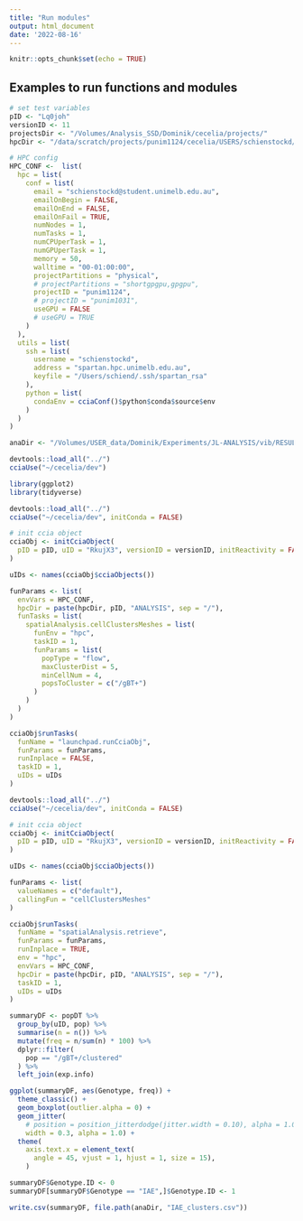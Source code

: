 ```yaml
---
title: "Run modules"
output: html_document
date: '2022-08-16'
---
```


```r
knitr::opts_chunk$set(echo = TRUE)
```

## Examples to run functions and modules

```r
# set test variables
pID <- "Lq0joh"
versionID <- 11
projectsDir <- "/Volumes/Analysis_SSD/Dominik/cecelia/projects/"
hpcDir <- "/data/scratch/projects/punim1124/cecelia/USERS/schienstockd/"
```

```r
# HPC config
HPC_CONF <-  list(
  hpc = list(
    conf = list(
      email = "schienstockd@student.unimelb.edu.au",
      emailOnBegin = FALSE,
      emailOnEnd = FALSE,
      emailOnFail = TRUE,
      numNodes = 1,
      numTasks = 1,
      numCPUperTask = 1,
      numGPUperTask = 1,
      memory = 50,
      walltime = "00-01:00:00",
      projectPartitions = "physical",
      # projectPartitions = "shortgpgpu,gpgpu",
      projectID = "punim1124",
      # projectID = "punim1031",
      useGPU = FALSE
      # useGPU = TRUE
    )
  ),
  utils = list(
    ssh = list(
      username = "schienstockd",
      address = "spartan.hpc.unimelb.edu.au",
      keyfile = "/Users/schiend/.ssh/spartan_rsa"
    ),
    python = list(
      condaEnv = cciaConf()$python$conda$source$env
    )
  )
)
```

```r
anaDir <- "/Volumes/USER_data/Dominik/Experiments/JL-ANALYSIS/vib/RESULTS/DTx"
```

```r
devtools::load_all("../")
cciaUse("~/cecelia/dev")

library(ggplot2)
library(tidyverse)
```

```r
devtools::load_all("../")
cciaUse("~/cecelia/dev", initConda = FALSE)

# init ccia object
cciaObj <- initCciaObject(
  pID = pID, uID = "RkujX3", versionID = versionID, initReactivity = FALSE
)

uIDs <- names(cciaObj$cciaObjects())

funParams <- list(
  envVars = HPC_CONF,
  hpcDir = paste(hpcDir, pID, "ANALYSIS", sep = "/"),
  funTasks = list(
    spatialAnalysis.cellClustersMeshes = list(
      funEnv = "hpc",
      taskID = 1,
      funParams = list(
        popType = "flow",
        maxClusterDist = 5,
        minCellNum = 4,
        popsToCluster = c("/gBT+")
      )
    )
  )
)

cciaObj$runTasks(
  funName = "launchpad.runCciaObj",
  funParams = funParams,
  runInplace = FALSE,
  taskID = 1,
  uIDs = uIDs
)
```

```r
devtools::load_all("../")
cciaUse("~/cecelia/dev", initConda = FALSE)

# init ccia object
cciaObj <- initCciaObject(
  pID = pID, uID = "RkujX3", versionID = versionID, initReactivity = FALSE
)

uIDs <- names(cciaObj$cciaObjects())

funParams <- list(
  valueNames = c("default"),
  callingFun = "cellClustersMeshes"
)

cciaObj$runTasks(
  funName = "spatialAnalysis.retrieve",
  funParams = funParams,
  runInplace = TRUE,
  env = "hpc",
  envVars = HPC_CONF,
  hpcDir = paste(hpcDir, pID, "ANALYSIS", sep = "/"),
  taskID = 1,
  uIDs = uIDs
)
```

```r
summaryDF <- popDT %>%
  group_by(uID, pop) %>%
  summarise(n = n()) %>%
  mutate(freq = n/sum(n) * 100) %>%
  dplyr::filter(
    pop == "/gBT+/clustered"
  ) %>%
  left_join(exp.info)

ggplot(summaryDF, aes(Genotype, freq)) +
  theme_classic() +
  geom_boxplot(outlier.alpha = 0) +
  geom_jitter(
    # position = position_jitterdodge(jitter.width = 0.10), alpha = 1.0) +
    width = 0.3, alpha = 1.0) +
  theme(
    axis.text.x = element_text(
      angle = 45, vjust = 1, hjust = 1, size = 15),
    )

summaryDF$Genotype.ID <- 0
summaryDF[summaryDF$Genotype == "IAE",]$Genotype.ID <- 1

write.csv(summaryDF, file.path(anaDir, "IAE_clusters.csv"))
```
